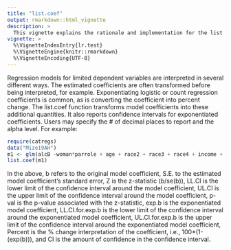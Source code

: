 ```yaml
---
title: "list.coef"
output: rmarkdown::html_vignette
description: >
  This vignette explains the rationale and implementation for the list.coef function.
vignette: >
  %\VignetteIndexEntry{lr.test}
  %\VignetteEngine{knitr::rmarkdown}
  %\VignetteEncoding{UTF-8}
---
```


Regression models for limited dependent variables are interpreted in several different ways. The estimated coefficients are often transformed before being interpreted, for example. Exponentiating logistic or count regression coefficients is common, as is converting the coefficient into percent change. The list.coef function transforms model coefficients into these additional quantities. It also reports confidence intervals for exponentiated coefficients. Users may specify the # of decimal places to report and the alpha level. For example:
```r
require(catregs)
data("Mize19AH")
m1 <- glm(alcB ~woman*parrole + age + race2 + race3 + race4 + income + ed1 + ed2 + ed3 + ed4,family="binomial",data=Mize19AH)
list.coef(m1)
```

In the above, b refers to the original model coefficient, S.E. to the estimated model coefficient's standard error, Z is the z-statistic (b/se(b)), LL.CI is the lower limit of the confidence interval around the model coefficient, UL.CI is the upper limit of the confidence interval around the model coefficient, p-val is the p-value associated with the z-statistic, exp.b is the exponentiated model coefficient, LL.CI.for.exp.b is the lower limit of the confidence interval around the exponentiated model coefficient, UL.CI.for.exp.b is the upper limit of the confidence interval around the exponentiated model coefficient, Percent is the % change interpretation of the coefficient, i.e., 100*(1-(exp(b))), and CI is the amount of confidence in the confidence interval. 
